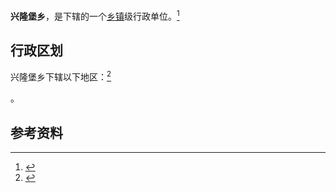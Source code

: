 {{中国乡级行政区|21/09/22/213/000}}

'''兴隆堡乡'''，是{{PRC admin/fullname|21/09/22/213/000|3}}下辖的一个[[乡镇|乡镇]]级行政单位。<ref>{{PRC admin/ref sgc|{{PRC admin/parent|21/09/22/213/000}}}}</ref>

== 行政区划 ==

兴隆堡乡下辖以下地区：<ref>{{PRC admin/ref sgc|21/09/22/213/000}}</ref>

{{PRC admin/children|21/09/22/213/000}}。

== 参考资料 ==

{{reflist}}

{{行政区划小作品}}
{{PRC admin/navcat|21/09/22/213/000}}